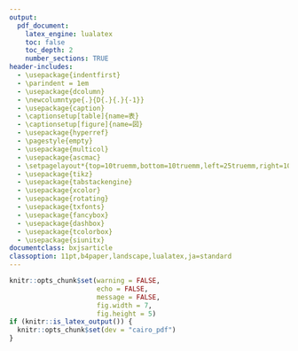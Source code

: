 ```yaml
---
output:
  pdf_document:
    latex_engine: lualatex
    toc: false
    toc_depth: 2
    number_sections: TRUE
header-includes:
  - \usepackage{indentfirst}
  - \parindent = 1em
  - \usepackage{dcolumn}
  - \newcolumntype{.}{D{.}{.}{-1}}
  - \usepackage{caption}
  - \captionsetup[table]{name=表}
  - \captionsetup[figure]{name=図}
  - \usepackage{hyperref}
  - \pagestyle{empty}
  - \usepackage{multicol}
  - \usepackage{ascmac}
  - \setpagelayout*{top=10truemm,bottom=10truemm,left=25truemm,right=10truemm}
  - \usepackage{tikz}
  - \usepackage{tabstackengine}
  - \usepackage{xcolor}
  - \usepackage{rotating}
  - \usepackage{txfonts}
  - \usepackage{fancybox}
  - \usepackage{dashbox}
  - \usepackage{tcolorbox}
  - \usepackage{siunitx}
documentclass: bxjsarticle
classoption: 11pt,b4paper,landscape,lualatex,ja=standard
---
```


```r
knitr::opts_chunk$set(warning = FALSE, 
                      echo = FALSE, 
                      message = FALSE,
                      fig.width = 7,
                      fig.height = 5)
if (knitr::is_latex_output()) {
  knitr::opts_chunk$set(dev = "cairo_pdf")
}
```
\renewcommand{\thefootnote}{}
\newcounter{kaunta}
\renewcommand{\thekaunta}{\arabic{kaunta}}
\newcommand{\kaunta}{\refstepcounter{kaunta}%
\thekaunta}
\def\question{\noindent\fbox{\large\makebox[1em]{\text{\kaunta}}} \hspace{1pt}}
\newcounter{skaunta}
\renewcommand{\theskaunta}{\arabic{skaunta}}
\newcommand{\skaunta}{\refstepcounter{skaunta}%
\theskaunta}
\def\squestion{(\text{\skaunta})\hspace{2.5pt}}

\begin{flushleft}
\noindent
\large
2次方程式の解き方No.1
\end{flushleft}

\begin{flushright}
名前（\hspace{50mm}）
\end{flushright}

\vspace{1mm}
\hrule

\begin{multicols}{2}

例1. (1) $x^2 - 25 = 0$を解いてみよう。

\vspace{15mm}

(2) $3x^2 - 24 = 0$を解いてみよう。

\vspace{15mm}

問1. 次の方程式を解きなさい。

(1) $x^2 - 36 = 0$ \hspace{15mm} (2) $x^2 - 6 = 0$ \hspace{15mm} (6) $25x^2 = 7$

\vspace{20mm}

例2. $(x + 1)^2 = 25$を解いてみよう。

\hspace{15mm}

例3. $(x - 3)^2 - 5 = 0$を解きなさい。

\vspace{15mm}

問2. 次の方程式を解きなさい。

(1) $(x + 2)^2 = 49$ \hspace{15mm} (2) $(x + 7)^2 - 6 = 0$ \hspace{15mm} (3) $(x - 5)^2 - 4 = 0$

\vspace{20mm}

例. $x^2 + 6x -1 = 0$を解いてみよう。

\columnbreak

問3. 次の$\square$にあてはまる数を入れて、方程式を変形して解きなさい。

\begin{multicols}{2}
(1)
$$
\begin{aligned}
 x^2 + 10x &= 6\\
x^2 + 10x + \fbox{\phantom{25}} &= 6 + \fbox{\phantom{25}} \\
(x + \fbox{\phantom{5}})^2 &= \fbox{\phantom{31}} 
\end{aligned} 
$$
\columnbreak

(2)
$$
\begin{aligned}
x^2 -2x &= 2 \\
x^2 -2x + \fbox{\phantom{1}} &= 2 + \fbox{\phantom{1}} \\
(x - 1)^2 &= \fbox{\phantom{3}}
\end{aligned}
$$
\end{multicols}

\vspace{15mm}

例4. $x^2 + 8x = 9$を解きなさい。

\vspace{20mm}

問4. 次の方程式を解きなさい。

(1) $x^2 + 4x = 5$ \hspace{30mm} (2) $x^2 -10x +25 = 0$

\vspace{20mm}

例5. $x^2 + 3x +1 = 0$ を解きなさい。

\vspace{35mm}

問6. $x^2 - 5x +2 = 0$を解きなさい。

\vspace{35mm}














\end{multicols}


























































































